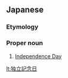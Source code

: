 ==Japanese==
{{DEFAULTSORT:とくりつきねんび}}
{{wikipedia|lang=ja|独立記念日 (アメリカ合衆国)}}
{{ja-kanjitab|どく|りつ|き|ねん|ひ|k5=び|r=y}}

===Etymology===
{{compound|ja|独立|記念日|tr1=dokuritsu|t1=[[independence]]|tr2=kinenbi|t2=[[anniversary]] [[day]]}}

===Proper noun===
{{ja-pos|proper|どくりつ きねんび}}

# [[Independence Day]]

{{C|ja|Holidays}}

[[lt:独立記念日]]